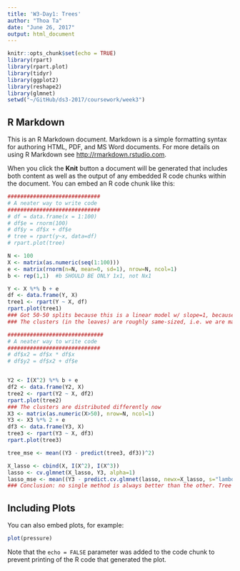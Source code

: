 ---
title: 'W3-Day1: Trees'
author: "Thoa Ta"
date: "June 26, 2017"
output: html_document
---

```{r setup, include=FALSE}
knitr::opts_chunk$set(echo = TRUE)
library(rpart)
library(rpart.plot)
library(tidyr)
library(ggplot2)
library(reshape2)
library(glmnet)
setwd("~/GitHub/ds3-2017/coursework/week3")
```

## R Markdown

This is an R Markdown document. Markdown is a simple formatting syntax for authoring HTML, PDF, and MS Word documents. For more details on using R Markdown see <http://rmarkdown.rstudio.com>.

When you click the **Knit** button a document will be generated that includes both content as well as the output of any embedded R code chunks within the document. You can embed an R code chunk like this:

```{r}
#############################
# A neater way to write code
#############################
# df = data.frame(x = 1:100)
# df$e = rnorm(100)
# df$y = df$x + df$e
# tree = rpart(y~x, data=df)
# rpart.plot(tree)

N <- 100
X <- matrix(as.numeric(seq(1:100)))
e <- matrix(rnorm(n=N, mean=0, sd=1), nrow=N, ncol=1)
b <- rep(1,1)  #b SHOULD BE ONLY 1x1, not Nx1

Y <- X %*% b + e
df <- data.frame(Y, X)
tree1 <- rpart(Y ~ X, df)
rpart.plot(tree1)
### Got 50-50 splits because this is a linear model w/ slope=1, because otherwise, the MSE of one of the two groups will be huge due to outliers.
### The clusters (in the leaves) are roughly same-sized, i.e. we are making uniform steps up up up.

##############################
# A neater way to write code
#############################
# df$x2 = df$x * df$x 
# df$y2 = df$x2 + df$e


Y2 <- I(X^2) %*% b + e
df2 <- data.frame(Y2, X)
tree2 <- rpart(Y2 ~ X, df2)
rpart.plot(tree2)
### The clusters are distributed differently now
X3 <- matrix(as.numeric(X>50), nrow=N, ncol=1)
Y3 <- X3 %*% 2 + e
df3 <- data.frame(Y3, X)
tree3 <- rpart(Y3 ~ X, df3)
rpart.plot(tree3)

tree_mse <- mean((Y3 - predict(tree3, df3))^2)

X_lasso <- cbind(X, I(X^2), I(X^3))
lasso <- cv.glmnet(X_lasso, Y3, alpha=1)
lasso_mse <- mean((Y3 - predict.cv.glmnet(lasso, newx=X_lasso, s="lambda.min"))^2)
### Conclusion: no single method is always better than the other. Tree will not always beat lasso. Tree is good if you have discontinuities (i.e. clear distribution of y-values). Lasso is good if there's a few that really matter. Ridge is good if everything has some weight.

```

## Including Plots

You can also embed plots, for example:

```{r pressure, echo=FALSE}
plot(pressure)
```

Note that the `echo = FALSE` parameter was added to the code chunk to prevent printing of the R code that generated the plot.
